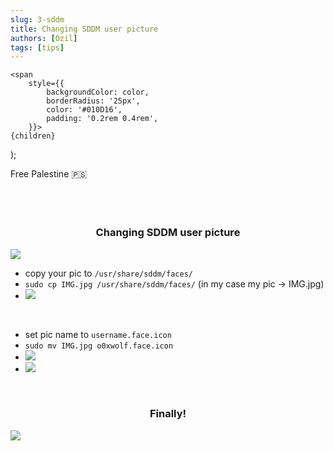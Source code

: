 ```yaml
---
slug: 3-sddm
title: Changing SDDM user picture
authors: [Ozil]
tags: [tips]
---
```


<!-- Badges -->
    <span
        style={{
            backgroundColor: color,
            borderRadius: '25px',
            color: '#010D16',
            padding: '0.2rem 0.4rem',
        }}>
    {children}
  </span>
);

<Highlight color="#04bdcb">Free Palestine 🇵🇸</Highlight>   <br></br><br></br>

<h3 align="center"> Changing SDDM user picture </h3>

![](/img/tips/sddm/0.png)

- copy your pic to `/usr/share/sddm/faces/`
- `sudo cp IMG.jpg /usr/share/sddm/faces/` (in my case my pic -> IMG.jpg)
- ![](/img/tips/sddm/1.png)

<br/>

- set pic name to `username.face.icon`
- `sudo mv IMG.jpg o0xwolf.face.icon`
- ![](/img/tips/sddm/2.png)
- ![](/img/tips/sddm/3.png)

<br/>

<h3 align="center"> Finally! </h3>

![](/img/tips/sddm/4.png)
